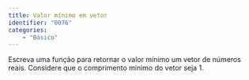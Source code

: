 ```yaml
---
title: Valor mínimo em vetor
identifier: "0076"
categories:
    - "Básico"
---
```


::: {.exercicio .avalia-algoritmo}
Escreva uma função para retornar o valor mínimo um vetor de números reais. Considere que o comprimento mínimo do vetor seja 1.

<!-- @sol-0076 -->
:::